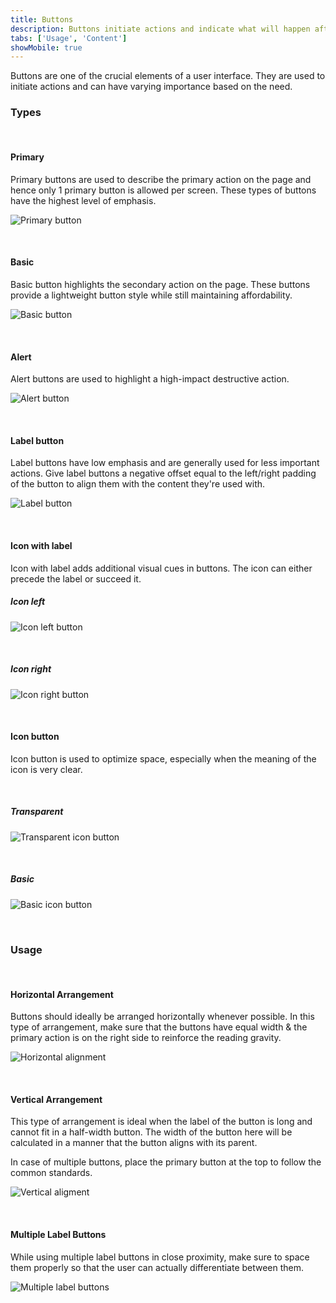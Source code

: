 ```yaml
---
title: Buttons
description: Buttons initiate actions and indicate what will happen after interacting with them.
tabs: ['Usage', 'Content']
showMobile: true
---
```


Buttons are one of the crucial elements of a user interface. They are used to initiate actions and can have varying importance based on the need.

### Types

<br/>

#### Primary

Primary buttons are used to describe the primary action on the page and hence only 1 primary button is allowed per screen. These types of buttons have the highest level of emphasis.

![Primary button](./images/mbuttons-1.png)

<br/>

#### Basic

Basic button highlights the secondary action on the page. These buttons provide a lightweight button style while still maintaining affordability. 

![Basic button](./images/mbuttons-2.png)

<br/>

#### Alert

Alert buttons are used to highlight a high-impact destructive action.

![Alert button](./images/mbuttons-3.png)

<br/>

#### Label button

Label buttons have low emphasis and are generally used for less important actions. Give label buttons a negative offset equal to the left/right padding of the button to align them with the content they're used with.

![Label button](./images/mbuttons-4.png)

<br/>

#### Icon with label

Icon with label adds additional visual cues in buttons. The icon can either precede the label or succeed it.

##### Icon left

![Icon left button](./images/mbuttons-5.png)

<br/>

##### Icon right

![Icon right button](./images/mbuttons-6.png)

<br/>

#### Icon button

Icon button is used to optimize space, especially when the meaning of the icon is very clear.

<br/>

##### Transparent

![Transparent icon button](./images/mbuttons-7.png)

<br/>

##### Basic

![Basic icon button](./images/mbuttons-8.png)

<br/>

### Usage

<br/>

#### Horizontal Arrangement

Buttons should ideally be arranged horizontally whenever possible. In this type of arrangement, make sure that the buttons have equal width & the primary action is on the right side to reinforce the reading gravity.

![Horizontal alignment](./images/mbuttons-9.png)

<br/>

#### Vertical Arrangement

This type of arrangement is ideal when the label of the button is long and cannot fit in a half-width button. The width of the button here will be calculated in a manner that the button aligns with its parent. 

In case of multiple buttons, place the primary button at the top to follow the common standards. 

![Vertical aligment](./images/mbuttons-10.png)

<br/>

#### Multiple Label Buttons

While using multiple label buttons in close proximity, make sure to space them properly so that the user can actually differentiate between them.

![Multiple label buttons](./images/mbuttons-11.png)

<br/>
<br/>